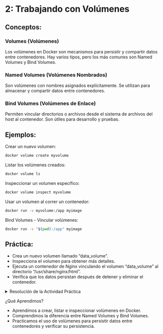 # 2: Trabajando con Volúmenes

## Conceptos:

### Volumes (Volúmenes)

Los volúmenes en Docker son mecanismos para persistir y compartir datos entre contenedores. Hay varios tipos, pero los más comunes son Named Volumes y Bind Volumes.

### Named Volumes (Volúmenes Nombrados)

Son volúmenes con nombres asignados explícitamente. Se utilizan para almacenar y compartir datos entre contenedores.

### Bind Volumes (Volúmenes de Enlace)

Permiten vincular directorios o archivos desde el sistema de archivos del host al contenedor. Son útiles para desarrollo y pruebas.

## Ejemplos:

Crear un nuevo volumen:

``` bash
docker volume create myvolume
```
Listar los volúmenes creados:

``` bash
docker volume ls
```
Inspeccionar un volumen específico:

``` bash
docker volume inspect myvolume
```
Usar un volumen al correr un contenedor:

``` bash
docker run -v myvolume:/app myimage
```
Bind Volumes - Vincular volúmenes:

``` bash
docker run -v "$(pwd):/app" myimage
```
## Práctica:

- Crea un nuevo volumen llamado "data_volume".
- Inspecciona el volumen para obtener más detalles.
- Ejecuta un contenedor de Nginx vinculando el volumen "data_volume" al directorio "/usr/share/nginx/html".
- Verifica que los datos persistan después de detener y eliminar el contenedor.

<details>
<summary>Resolución de la Actividad Práctica</summary>

Crear un nuevo volumen:

``` bash
docker volume create data_volume
```
Inspeccionar el volumen:

``` bash
docker volume inspect data_volume
```
Ejecutar un contenedor de Nginx vinculando el volumen:

``` bash
docker run -d -v data_volume:/usr/share/nginx/html -p 8080:80 nginx
```
Verificar la persistencia de datos:

Acceder a [http://localhost:8080](http://localhost:8080) en el navegador.

Detener y eliminar el contenedor:

``` bash
docker stop $(docker ps -q)
docker rm $(docker ps -a -q)
```
Volver a ejecutar un contenedor de Nginx vinculando el mismo volumen:

``` bash
docker run -d -v data_volume:/usr/share/nginx/html -p 8080:80 nginx
```
Verificar que los datos persistan en [http://localhost:8080](http://localhost:8080).

</details>
¿Qué Aprendimos?

- Aprendimos a crear, listar e inspeccionar volúmenes en Docker.
- Comprendimos la diferencia entre Named Volumes y Bind Volumes.
- Practicamos el uso de volúmenes para persistir datos entre contenedores y verificar su persistencia.
